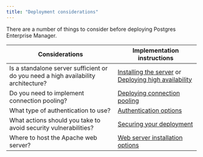```yaml
---
title: "Deployment considerations"
---
```


There are a number of things to consider before deploying Postgres Enterprise Manager. 

| Considerations                                                                     | Implementation instructions                                                                                                                         |
| ---------------------------------------------------------------------------------- | --------------------------------------------------------------------------------------------------------------------------------------------------- |
| Is a standalone server sufficient or do you need a high availability architecture? | [Installing the server](pem/latest/installing_pem_server/) or [Deploying high availability](/pem/latest/installing_pem_server/setup_ha_using_efm/) |
| Do you need to implement connection pooling?                                       | [Deploying connection pooling](/pem/latest/installing_pem_server/pem_pgbouncer/)                                                                    |
| What type of authentication to use?                                                | [Authentication options](/pem/latest/installing_pem_server/installing_on_linux/configuring_pem_server)                                              |
| What actions should you take to avoid security vulnerabilities?                    | [Securing your deployment](/pem/latest/installing_pem_server/pem_security_best_practices/)                                                          |
| Where to host the Apache web server?                                               | [Web server installation options](/pem/latest/installing_pem_server/installing_on_linux/installing_pem_server_and_apache_web_server_preferences)    |
